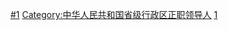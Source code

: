 [[Category:自治区人大常委会组成人员|#1]]
[[Category:中华人民共和国省级行政区正职领导人|Category:中华人民共和国省级行政区正职领导人]]
[[Category:地方各级人大常委会主任|1]]
